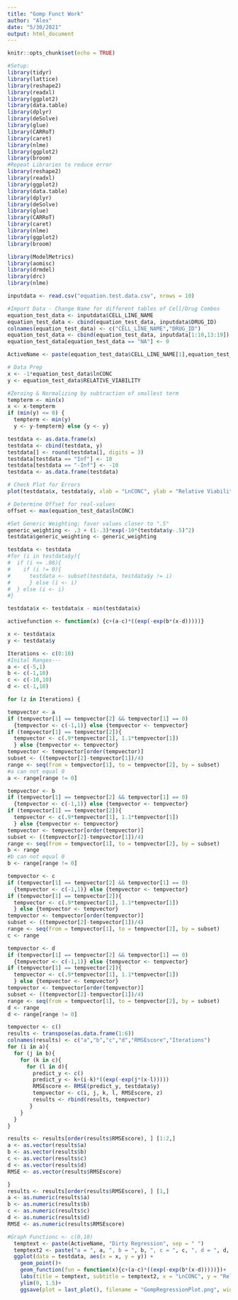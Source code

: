 ```yaml
---
title: "Gomp Funct Work"
author: "Alex"
date: "5/30/2021"
output: html_document
---
```


```r
knitr::opts_chunk$set(echo = TRUE)

#Setup:
library(tidyr)
library(lattice)
library(reshape2)
library(readxl)
library(ggplot2)
library(data.table)
library(dplyr)
library(deSolve)
library(glue)
library(CARRoT)
library(caret)
library(nlme)
library(ggplot2)
library(broom)
#Repeat Libraries to reduce error
library(reshape2)
library(readxl)
library(ggplot2)
library(data.table)
library(dplyr)
library(deSolve)
library(glue)
library(CARRoT)
library(caret)
library(nlme)
library(ggplot2)
library(broom)

library(ModelMetrics)
library(aomisc)
library(drmdel)
library(drc)
library(nlme)

inputdata <- read.csv("equation.test.data.csv", nrows = 10)
```

```r
#Import Data - Change Name for different tables of Cell/Drug Combos 
equation_test_data <- inputdata$CELL_LINE_NAME
equation_test_data <- cbind(equation_test_data, inputdata$DRUG_ID)
colnames(equation_test_data) <- c("CELL_LINE_NAME","DRUG_ID")
equation_test_data <- cbind(equation_test_data, inputdata[1:10,13:19])
equation_test_data[equation_test_data == "NA"] <- 0

ActiveName <- paste(equation_test_data$CELL_LINE_NAME[1],equation_test_data$DRUG_ID[2], sep="_")

# Data Prep
x <- -1*equation_test_data$lnCONC
y <- equation_test_data$RELATIVE_VIABILITY

#Zeroing & Normalizing by subtraction of smallest term
tempterm <- min(x)
x <- x-tempterm
if (min(y) <= 0) {
  tempterm <- min(y)
  y <- y-tempterm} else {y <- y}

testdata <- as.data.frame(x)
testdata <- cbind(testdata, y)
testdata[] <- round(testdata[], digits = 3)
testdata[testdata == "Inf"] <- 10
testdata[testdata == "-Inf"] <- -10
testdata <- as.data.frame(testdata)

# Check Plot for Errors 
plot(testdata$x, testdata$y, xlab = "LnCONC", ylab = "Relative Viability", main = paste(ActiveName, "BasePlot 1", sep = ""))

# Determine Offset for real-values
offset <- max(equation_test_data$lnCONC)

#Set Generic Weighting; favor values closer to ".5"
generic_weighting <- .3 + (1-.3)*exp(-10*(testdata$y-.5)^2)
testdata$generic_weighting <- generic_weighting
```

```r
testdata <- testdata
#for (i in testdata$y){
#  if (i <= .08){  
#    if (i != 0){
#      testdata <- subset(testdata, testdata$y != i)
#      } else (i <- i) 
#  } else (i <- i)
#}

testdata$x <- testdata$x - min(testdata$x)

activefunction <- function(x) {c+(a-c)*((exp(-exp(b*(x-d)))))}

x <- testdata$x
y <- testdata$y

Iterations <- c(0:10)
#Inital Ranges---
a <- c(-5,1)
b <- c(-1,10)
c <- c(-10,10)
d <- c(-1,10)

for (z in Iterations) {

tempvector <- a
if (tempvector[1] == tempvector[2] && tempvector[1] == 0)
  {tempvector <- c(-1,1)} else {tempvector <- tempvector}
if (tempvector[1] == tempvector[2]){
  tempvector <- c(.9*tempvector[1], 1.1*tempvector[1])
  } else {tempvector <- tempvector}
tempvector <- tempvector[order(tempvector)]
subset <- ((tempvector[2]-tempvector[1])/4)
range <- seq(from = tempvector[1], to = tempvector[2], by = subset)
#a can not equal 0
a <- range[range != 0]

tempvector <- b
if (tempvector[1] == tempvector[2] && tempvector[1] == 0)
  {tempvector <- c(-1,1)} else {tempvector <- tempvector}
if (tempvector[1] == tempvector[2]){
  tempvector <- c(.9*tempvector[1], 1.1*tempvector[1])
  } else {tempvector <- tempvector}
tempvector <- tempvector[order(tempvector)]
subset <- ((tempvector[2]-tempvector[1])/4)
range <- seq(from = tempvector[1], to = tempvector[2], by = subset)
b <- range
#b can not equal 0
b <- range[range != 0]

tempvector <- c
if (tempvector[1] == tempvector[2] && tempvector[1] == 0)
  {tempvector <- c(-1,1)} else {tempvector <- tempvector}
if (tempvector[1] == tempvector[2]){
  tempvector <- c(.9*tempvector[1], 1.1*tempvector[1])
  } else {tempvector <- tempvector}
tempvector <- tempvector[order(tempvector)]
subset <- ((tempvector[2]-tempvector[1])/4)
range <- seq(from = tempvector[1], to = tempvector[2], by = subset)
c <- range

tempvector <- d
if (tempvector[1] == tempvector[2] && tempvector[1] == 0)
  {tempvector <- c(-1,1)} else {tempvector <- tempvector}
if (tempvector[1] == tempvector[2]){
  tempvector <- c(.9*tempvector[1], 1.1*tempvector[1])
  } else {tempvector <- tempvector}
tempvector <- tempvector[order(tempvector)]
subset <- ((tempvector[2]-tempvector[1])/4)
range <- seq(from = tempvector[1], to = tempvector[2], by = subset)
d <- range
d <- range[range != 0]

tempvector <- c()
results <- transpose(as.data.frame(1:6))
colnames(results) <- c("a","b","c","d","RMSEscore","Iterations")
for (i in a){
  for (j in b){
    for (k in c){
      for (l in d){
        predict_y <- c()
        predict_y <- k+(i-k)*((exp(-exp(j*(x-l)))))
        RMSEscore <- RMSE(predict_y, testdata$y)
        tempvector <- c(i, j, k, l, RMSEscore, z)
        results <- rbind(results, tempvector)
       }
    }
  }
}

results <- results[order(results$RMSEscore), ] [1:2,]
a <- as.vector(results$a)
b <- as.vector(results$b)
c <- as.vector(results$c)
d <- as.vector(results$d)
RMSE <- as.vector(results$RMSEscore)

}
results <- results[order(results$RMSEscore), ] [1,]
a <- as.numeric(results$a)
b <- as.numeric(results$b)
c <- as.numeric(results$c)
d <- as.numeric(results$d)
RMSE <- as.numeric(results$RMSEscore)

#Graph Functionc <- c(0,10)
  temptext <- paste(ActiveName, "Dirty Regression", sep = " ")
  temptext2 <- paste("a = ", a, ", b = ", b, ", c = ", c, ", d = ", d, ", RMSE ", RMSE, sep = "")
  ggplot(data = testdata, aes(x = x, y = y)) +
    geom_point()+
    geom_function(fun = function(x){c+(a-c)*((exp(-exp(b*(x-d)))))})+
    labs(title = temptext, subtitle = temptext2, x = "LnCONC", y = "Relative Viability") +
    ylim(0, 1.5)+
    ggsave(plot = last_plot(), filename = "GompRegressionPlot.png", width = 4, height = 4, device = NULL)

```